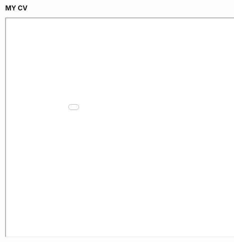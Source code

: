 
## MY CV
<iframe id="inlineFrameExample" title="Inline Frame Example" width="1000" height="700" src="abir's cv.pdf">
</iframe>
